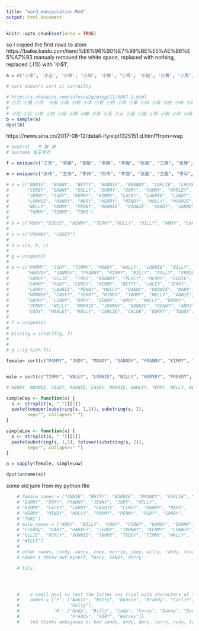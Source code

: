 ```yaml
---
title: "word_manipulation.Rmd"
output: html_document
---
```


```r
knitr::opts_chunk$set(echo = TRUE)
```
so I copied the first rows to atom https://baike.baidu.com/item/%E6%96%B0%E7%99%BE%E5%AE%B6%E5%A7%93
manualy removed the white space,
replaced \n with nothing,
replaced (.{1}) with '小$1', 
```r
a = c('小李', '小王', '小张', '小刘', '小陈', '小杨', '小赵', '小黄', '小周', '小吴', '小徐', '小孙', '小胡', '小朱', '小高', '小林', '小何', '小郭', '小马', '小罗', '小梁', '小宋', '小郑', '小谢', '小韩', '小唐', '小冯', '小于', '小董', '小萧', '小程', '小曹', '小袁', '小邓', '小许', '小傅', '小沈', '小曾', '小彭', '小吕', '小苏', '小卢', '小蒋', '小蔡', '小贾', '小丁', '小魏', '小薛', '小叶', '小阎', '小余', '小潘', '小杜', '小戴', '小夏', '小钟', '小汪', '小田', '小任', '小姜', '小范', '小方', '小石', '小姚', '小谭', '小廖', '小邹', '小熊', '小金', '小陆', '小郝', '小孔', '小白', '小崔', '小康', '小毛', '小邱', '小秦', '小江', '小史')

# sort doesn't sort it correclty

# http://x.shahaizi.com/infos/w2qiming/11/9897-1.html
# 小力 小强 小洪  小宏 小东 小刚 小华 小亮 小柯 小烨 小草 小科 小东 小庄 小林 小风 小峰 小坤 小豪 小木 小龙 小武 小富 小鹏 小雷 小渊 小雨 小豪 小浩 小皓 小河 小禾
# 
# 小花 小红 小虹 小如 小茹 小妍 小娜 小芬 小芳 小云 小芸 小丽 小莉 小俐 小丹 小凤 小樱 小莹 小英 小茵 小英 小芙 小琳 小玲 小蕾 小娟 小蓓 小婵
b = sample(a)
dput(b)

```
https://news.sina.cn/2017-08-12/detail-ifyixipt1325151.d.html?from=wap


```r
# neutral 　杰 敏 涛 
# surname 张王李刘 

f = unique(c("王芳", "李娜", "张敏", "李静", "李梅", "张丽", "王静", "张静", "李敏", "王敏", "王丽", "李娟", "张艳", "李燕", "王娟", "李霞", "刘敏", "李丽", "刘芳", "张悦", "李妍", "王艳"))

m = unique(c("张伟", "王伟", "李伟", "刘伟", "李强", "张磊", "王磊", "李军", "刘洋", "王勇", "张勇", "李杰", "王强", "王军", "张杰", "张涛", "王涛", "李明", "王超", "李勇", "刘杰", "张军", "张强", "王平", "王刚", "王杰"))

```

```r
# a = c("ANNIE", "BENNY", "BETTY", "BONNIE", "BRANDY", "CARLIE", "CHLOE",
#       "COREY", "DANNY", "DOLLY", "DORRY", "DORY", "FANNY", "HARLEY",
#       "JENNY", "JUDY", "KERRY", "KIMMY", "LACEY", "LAURIE", "LINDY",
#       "LONNIE", "MANDY", "MARY", "MERRY", "MINDY", "MOLLY", "MORRIE",
#       "NELLY", "PAMMY", "PENNY", "RONNIE", "ROONIE", "SANDY", "SANNDY",
#       "TAMMY", "TIMMY", "TORI")
# 
# b = c("RUDY","EDDIE", "KENNY", "TERRY","KELLY", "BILLY", "ANDY", "LARRY", "FREDDY", "BILLY", "ANDY", "JERRY", "WALLY", "TEDDY", "OLLIE", "GARRY", "JOHNNY", "CODY", "HARVEY", "DONNY", "PERCY", "WILLY", "WALLY")
# 
# c = c("FRANNY", "CASEY")
# 
# d = c(a, b, c)
# 
# g = unique(d)
# 
# e = c("PAMMY", "JUDY", "TIMMY", "MANDY", "WALLY", "LONNIE", "BILLY",
#       "HARVEY", "SANNDY", "FRANNY", "KIMMY", "BILLY", "DOLLY", "FREDDY",
#       "SANDY", "OLLIE", "TORI", "BRANDY", "PERCY", "MERRY", "EDDIE",
#       "FANNY", "RUDY", "COREY", "KERRY", "BETTY", "LACEY", "JERRY",
#       "LARRY", "LAURIE", "PENNY", "MOLLY", "DANNY", "ROONIE", "MARY",
#       "RONNIE", "CASEY", "TERRY", "MINDY", "TAMMY", "NELLY", "ANNIE",
#       "GARRY", "LINDY", "DORY", "BENNY", "ANDY", "WALLY", "DONNY",
#       "JENNY", "WILLY", "MORRIE", "JOHNNY", "BONNIE", "KENNY", "ANDY",
#       "CODY", "HARLEY", "KELLY", "CARLIE", "CHLOE", "DORRY", "TEDDY")
# 
# f = unique(e)
# 
# missing = setdiff(g, f)
# 
# 
# g [!(g %in% f)] 

female= sort(c("PAMMY", "JUDY", "MANDY", "SANNDY", "FRANNY", "KIMMY", "DOLLY", "SANDY", "TORI", "BRANDY", "MERRY", "FANNY", "RUDY", "BETTY", "LACEY", "LARRY", "LAURIE", "PENNY", "MOLLY", "MARY", "MARY", "JENNY", "BONNIE", "KELLY", "CARLIE", "CHLOE", "DORRY", "MINDY", "ANNIE", "LINDY", "DORY"))


male = sort(c("TIMMY", "WALLY", "LONNIE", "BILLY", "HARVEY", "FREEDY", "OLLIE", "PERCY", "EDDIE", "COREY", "JERRY", "DANNY", "RONNIE", "DONNY", "WILLY", "JOHNNY", "KENNY", "ANDY", "CODY", "TEDDY", "TAMMY", "GARRY"))

# KERRY, ROONIE, CASEY, ROONIE, CASEY, MORRIE, HARLEY, TERRY, NELLY, BENNY

simpleCap <- function(x) {
  s <- strsplit(x, " ")[[1]]
  paste(toupper(substring(s, 1,1)), substring(s, 2),
        sep="", collapse=" ")
}

simpleLow <- function(x) {
  s <- strsplit(x, " ")[[1]]
  paste(substring(s, 1,1), tolower(substring(s, 2)),
        sep="", collapse=" ")
}

a = sapply(female, simpleLow)

dput(unname(a))

```

some old junk from my python file
```r
    # female_names = ["ANNIE", "BETTY", "BONNIE", "BRANDY", "CARLIE", "CHLOE", "DOLLY",
    # "DORRY", "DORY", FRANNY", "JENNY", "JUDY", "KELLY",
    # "KIMMY", "LACEY", "LARRY", "LAURIE", "LINDY", "MANDY", "MARY",
    # "MERRY", "MINDY", "MOLLY", "PAMMY", "PENNY", "RUDY", "SANDY",
    # "TORI"]
    # male_names = ["ANDY", "BILLY", "CODY", "COREY", "DANNY", "DONNY", "EDDIE",
    # "Freddy", "GARY", "HARVEY", "JERRY", "JOHNNY", "KENNY", "LONNIE",
    # "OLLIE", "PERCY", "RONNIE", "TAMMY", "TEDDY", "TIMMY", "WALLY",
    # "WILLY"]
    #
    # other names, cindy, nancy, zoey, morrie, joey, willy, randy, tracey, casey, terry, kerry, kylie, darcy, neddy, mory, benny, manny, jilly, nelly, carrie, hailey, sammy
    # names i threw out myself, fanny, SANDY, dorry

    # lily,




    #    a small pool to test the latter any trial with characters of the same name? test
    #    names = {'F': ["Annie", "Betty", "Bonnie", "Brandy", "Carlie", "Chloe", "Dolly", "Dory", "Franny", "Jenny", "Judy",
    #                   "Kelly"],
    #             'M': ["Andy", "Billy", "Cody", "Corey", "Danny", "Donny", "Eddie",
    #                   "Freddy", "GARY", "Harvey"]}
    #    ted thinks ambiguous or bad sandy, andy, dory, larry, rudy, tammy, willy, dolly, lindy, pammy, lonnie, morrie, randy, casey, terry, mary, merry



```
